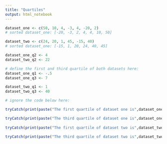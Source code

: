 ```yaml
---
title: "Quartiles"
output: html_notebook
---
```


```r
dataset_one <- c(50, 10, 4, -3, 4, -20, 2)
# sorted dataset_one: [-20, -3, 2, 4, 4, 10, 50]

dataset_two <- c(24, 20, 1, 45, -15, 40)
# sorted dataset_one: [-15, 1, 20, 24, 40, 45]

dataset_one_q2 <- 4
dataset_two_q2 <- 22

# define the first and third quartile of both datasets here:
dataset_one_q1 <- -.5
dataset_one_q3 <- 7

dataset_two_q1 <- 1
dataset_two_q3 <- 40

```

```r
# ignore the code below here:

tryCatch(print(paste("The first quartile of dataset one is",dataset_one_q1)), error=function(e) {print("You haven't defined dataset_one_q1")})

tryCatch(print(paste("The third quartile of dataset one is",dataset_one_q3)), error=function(e) {print("You haven't defined dataset_one_q3")})
         
tryCatch(print(paste("The first quartile of dataset two is",dataset_two_q1)), error=function(e) {print("You haven't defined dataset_two_q1")})

tryCatch(print(paste("The third quartile of dataset two is",dataset_two_q3)), error=function(e) {print("You haven't defined dataset_two_q3")})
```